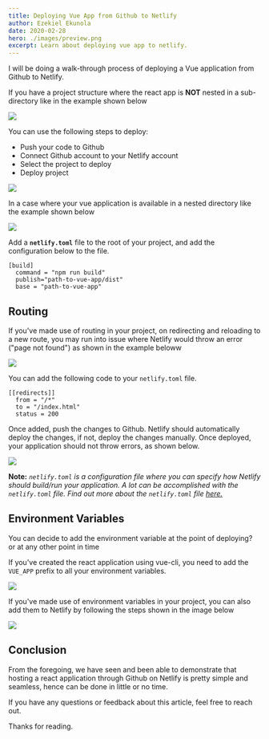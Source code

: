 ```yaml
---
title: Deploying Vue App from Github to Netlify
author: Ezekiel Ekunola
date: 2020-02-28
hero: ./images/preview.png
excerpt: Learn about deploying vue app to netlify.
---
```


I will be doing a walk-through process of deploying a Vue application from Github to Netlify.

If you have a project structure where the react app is **NOT** nested in a sub-directory like in the example shown below

![](https://thepracticaldev.s3.amazonaws.com/i/k6m7qw5aru5yrr4hov8f.png)

You can use the following steps to deploy:

- Push your code to Github
- Connect Github account to your Netlify account
- Select the project to deploy
- Deploy project

![](./images/vue-deploy.gif)

In a case where your vue application is available in a nested directory like the example shown below

![](https://thepracticaldev.s3.amazonaws.com/i/9th5maami9dct1ttqhw7.gif)

Add a **`netlify.toml`** file to the root of your project, and add the configuration below to the file.

    [build]
      command = "npm run build"
      publish="path-to-vue-app/dist"
      base = "path-to-vue-app"

## Routing

If you've made use of routing in your project, on redirecting and reloading to a new route, you may run into issue where Netlify would throw an error ("page not found") as shown in the example beloww

![](https://thepracticaldev.s3.amazonaws.com/i/s1d1njph3hvj1q5o72zk.gif)

You can add the following code to your `netlify.toml` file.

    [[redirects]]
      from = "/*"
      to = "/index.html"
      status = 200

Once added, push the changes to Github. Netlify should automatically deploy the changes, if not, deploy the changes manually. Once deployed, your application should not throw errors, as shown below.

![](https://thepracticaldev.s3.amazonaws.com/i/zpi9ay3vqwe9kqk7gxtz.gif)

**Note:** _`netlify.toml` is a configuration file where you can specify how Netlify should build/run your application. A lot can be accomplished with the `netlify.toml` file. Find out more about the `netlify.toml` file [here.](https://www.netlify.com/docs/netlify-toml-reference/)_

## Environment Variables

You can decide to add the environment variable at the point of deploying? or at any other point in time

If you've created the react application using vue-cli, you need to add the `VUE_APP` prefix to all your environment variables.

![](./images/vue-deploy-environment-variable.gif)

If you've made use of environment variables in your project, you can also add them to Netlify by following the steps shown in the image below

![](https://thepracticaldev.s3.amazonaws.com/i/wwt70a8li0bekdy9xg82.gif)

## Conclusion

From the foregoing, we have seen and been able to demonstrate that hosting a react application through Github on Netlify is pretty simple and seamless, hence can be done in little or no time.

If you have any questions or feedback about this article, feel free to reach out.

Thanks for reading.
